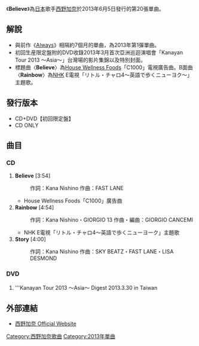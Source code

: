 {{Infobox Single 
| Name           = Believe
| Artist         = [[西野加奈|西野加奈]]
| Album          = [[Love_Collection_～pink～|Love Collection ～pink～]]<br/>[[Love_Collection_～mint～|Love Collection ～mint～]]
| A-side         = Believe
| B-side         = Rainbow<br />Story
| Released       = {{Start date|2013|6|5}}
| Format         = [[CD|CD]]<br />[[數位音樂下載|數位音樂下載]]
| Recorded       = 
| Genre          = [[J-POP|J-POP]]
| Length         = 
| Label          = [[SME_Records|SME Records]]
| Writer         = [[西野加奈|西野加奈]]
| Producer       =
| Certification  = 
| Chart position =
| Last single    = [[Always_(西野加奈單曲)|Always]]<br />（2012年）
| This single    = '''Believe'''<br/>（2013年）
| Next single    = [[淚色|淚色]] <br/>（2013年）
| Misc           = 
}}
《'''Believe'''》為[[日本|日本]]歌手[[西野加奈|西野加奈]]於2013年6月5日發行的第20張單曲。

== 解說 ==
*與前作《[[Always_(西野加奈單曲)|Always]]》相隔約7個月的單曲，為2013年第1彈單曲。
*初回生産限定盤附的DVD收錄2013年3月首次亞洲巡迴演唱會「Kanayan Tour 2013 〜Asia〜」台灣場的影片集錦以及特別封面。
*標題曲〈'''Believe'''〉為[[House_Wellness_Foods|House Wellness Foods]]「C1000」電視廣告曲。B面曲〈'''Rainbow'''〉為[[NHK|NHK]] E電視「リトル・チャロ4〜英語で歩くニューヨク〜」主題歌。

==發行版本==
*CD+DVD【初回限定盤】
*CD ONLY

== 曲目 ==
===CD===
# '''Believe''' [3:54]
#: 作詞：Kana Nishino 作曲：FAST LANE
#*House Wellness Foods「C1000」廣告曲
# '''Rainbow''' [4:54]
#: 作詞：Kana Nishino・GIORGIO 13 作曲・編曲：GIORGIO CANCEMI
#*NHK E電視「リトル・チャロ4〜英語で歩くニューヨーク」主題歌
# '''Story''' [4:00]
#: 作詞：Kana Nishino 作曲：SKY BEATZ・FAST LANE・LISA DESMOND

===DVD===
# '''Kanayan Tour 2013 〜Asia〜 Digest 2013.3.30 in Taiwan

== 外部連結 ==
* [http://www.sonymusic.co.jp/Music/Info/kananishino/top.html 西野加奈 Official Website]{{Wayback|url=http://www.sonymusic.co.jp/Music/Info/kananishino/top.html |date=20130704182055 }}

{{西野加奈}}

{{Single-stub}}

[[Category:西野加奈歌曲|Category:西野加奈歌曲]]
[[Category:2013年單曲|Category:2013年單曲]]